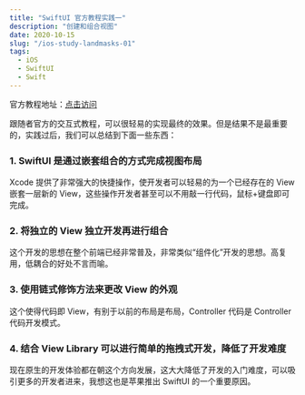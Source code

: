 ```yaml
---
title: "SwiftUI 官方教程实践一"
description: "创建和组合视图"
date: 2020-10-15
slug: "/ios-study-landmasks-01"
tags:
  - iOS
  - SwiftUI
  - Swift
---
```


官方教程地址：[点击访问](https://developer.apple.com/tutorials/swiftui/creating-and-combining-views)

跟随者官方的交互式教程，可以很轻易的实现最终的效果。但是结果不是最重要的，实践过后，我们可以总结到下面一些东西：

### 1. SwiftUI 是通过嵌套组合的方式完成视图布局

Xcode 提供了非常强大的快捷操作，使开发者可以轻易的为一个已经存在的 View 嵌套一层新的 View，这些操作开发者甚至可以不用敲一行代码，鼠标+键盘即可完成。

### 2. 将独立的 View 独立开发再进行组合

这个开发的思想在整个前端已经非常普及，非常类似“组件化”开发的思想。高复用，低耦合的好处不言而喻。

### 3. 使用链式修饰方法来更改 View 的外观

这个使得代码即 View，有别于以前的布局是布局，Controller 代码是 Controller 代码开发模式。

### 4. 结合 View Library 可以进行简单的拖拽式开发，降低了开发难度

现在原生的开发体验都在朝这个方向发展，这大大降低了开发的入门难度，可以吸引更多的开发者进来，我想这也是苹果推出 SwiftUI 的一个重要原因。
